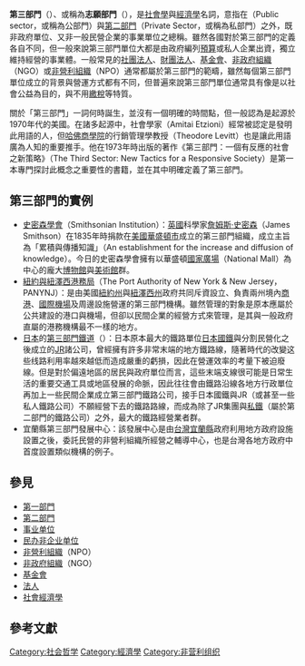 '''第三部門'''（{{lang-en|The third sector}}）、或稱為'''志願部門'''（{{lang|en|Voluntary sector}}），是[[社會學|社會學]]與[[經濟學|經濟學]]名詞，意指在{{link-en|公部門|public sector|第一部門}}（Public sector，或稱為公部門）與[[私部門|第二部門]]（Private Sector，或稱為私部門）之外，既非政府單位、又非一般民營企業的事業單位之總稱。雖然各國對於第三部門的定義各自不同，但一般來說第三部門單位大都是由政府編列[[預算|預算]]或私人企業出資，獨立維持經營的事業體。一般常見的[[社團法人|社團法人]]、[[財團法人|財團法人]]、[[基金會|基金會]]、[[非政府組織|非政府組織]]（NGO）或[[非營利組織|非營利組織]]（NPO）通常都屬於第三部門的範疇，雖然每個第三部門單位成立的背景與營運方式都有不同，但普遍來說第三部門單位通常具有像是以社會公益為目的，與不用[[纳税人|繳稅]]等特質。

關於「第三部門」一詞何時誕生，並沒有一個明確的時間點，但一般認為是起源於1970年代的美國{{R|Lewis}}。在諸多起源中，社會學家{{link-en|阿米泰·伊茲歐尼|Amitai Etzioni}}（Amitai Etzioni）經常被認定是發明此用語的人，但[[哈佛商學院|哈佛商學院]]的行銷管理學教授{{link-en|西奥多·萊維特|Theodore Levitt}}（Theodore Levitt）也是讓此用語廣為人知的重要推手{{R|Lewis}}。他在1973年時出版的著作《第三部門：一個有反應的社會之新策略》（The Third Sector: New Tactics for a Responsive Society）是第一本專門探討此概念之重要性的書籍，並在其中明確定義了第三部門{{R|Lewis}}{{R|Levitt}}。

==第三部門的實例==
* [[史密森學會|史密森學會]]（Smithsonian Institution）：[[英國|英國]]科學家[[詹姆斯·史密森|詹姆斯·史密森]]（James Smithson）在1835年時捐款在[[美國|美國]][[華盛頓市|華盛頓市]]成立的第三部門組織，成立主旨為「累積與傳播知識」（An establishment for the increase and diffusion of knowledge）。今日的史密森學會擁有以華盛頓[[國家廣場|國家廣場]]（National Mall）為中心的龐大[[博物館|博物館]]與[[美術館|美術館]]群。
* [[紐約與紐澤西港務局|紐約與紐澤西港務局]]（The Port Authority of New York & New Jersey，PANYNJ）：是由美國[[紐約州|紐約州]]與[[紐澤西州|紐澤西州]]政府共同斥資設立、負責兩州境內[[港口|商港]]、[[國際機場|國際機場]]及周邊設施營運的第三部門機構。雖然管理的對象是原本應屬於公共建設的港口與機場，但卻以民間企業的經營方式來管理，是其與一般政府直屬的港務機構最不一樣的地方。
* [[日本|日本]]的[[日本第三部門鐵道|第三部門鐵道]]（{{lang|ja|第三セクター鉄道}}）：日本原本最大的鐵路單位[[日本國鐵|日本國鐵]]與分割民營化之後成立的[[JR|JR]]諸公司，曾經擁有許多非常末端的地方鐵路線，隨著時代的改變这些线路利用率越來越低而造成嚴重的虧損，因此在營運效率的考量下被迫廢線。但是對於偏遠地區的居民與政府單位而言，這些末端支線很可能是日常生活的重要交通工具或地區發展的命脈，因此往往會由鐵路沿線各地方行政單位再加上一些民間企業成立第三部門鐵路公司，接手日本國鐵與JR（或甚至一些私人鐵路公司）不願經營下去的鐵路路線，而成為除了JR集團與[[私鐵|私鐵]]（屬於第二部門的鐵路公司）之外，最大的鐵路經營業者群。
* 宜蘭縣第三部門發展中心：該發展中心是由[[台灣|台灣]][[宜蘭縣|宜蘭縣]]政府利用地方政府設施設置之後，委託民營的非營利組織所經營之輔導中心，也是台灣各地方政府中首度設置類似機構的例子{{R|e-land}}。

==參見==
* [[第一部門|第一部門]]
* [[第二部門|第二部門]]
* [[事业单位|事业单位]]
* [[民办非企业单位|民办非企业单位]]
* [[非營利組織|非營利組織]]（NPO）
* [[非政府組織|非政府組織]]（NGO）
* [[基金會|基金會]]
* [[法人|法人]]
* [[社會經濟學|社會經濟學]]

==參考文獻==
{{reflist|refs=

<ref name="Lewis">{{cite book |author=Lewis, David |authorlink= |language=en |coauthors= |title=Non-Governmental Organizations, Management and Development |year=2014 |publisher=Routledge |location= |isbn=978-0415816502 |pages =第77頁 }}</ref>

<ref name="Levitt">{{Cite web|url=http://news.harvard.edu/gazette/2006/07.20/99-levitt.html|title=Professor Theodore Levitt, legendary marketing scholar and former Harvard Business Review editor, dead at 81|language=en|archiveurl=https://web.archive.org/web/20150502015036/http://news.harvard.edu/gazette/2006/07.20/99-levitt.html|archivedate=2015-05-02|publisher=[[哈佛大學|哈佛大學]]|date=2006-07-20|accessdate=2015-05-05|deadurl=yes}}</ref>

<ref name="e-land">{{cite web |url=http://www.e-land.gov.tw/ct.asp?xItem=54488&ctNode=891&mp=4 |language=zh-tw |title=宜蘭公益元年 第三部門發展中心啟用 |publisher=宜蘭縣政府 |date=2012-07-15 |accessdate=2012-08-07 |archive-date=2015-06-04 |archive-url=https://web.archive.org/web/20150604224652/http://www.e-land.gov.tw/ct.asp?xItem=54488&ctNode=891&mp=4 |dead-url=yes }}</ref>
|
<ref>{{zh-tw}}[http://s94319629.onlinehome.us/mrclean/?q=node/163 厲行法治引導第三部門的良性發展]{{dead link|date=2018年4月 |bot=InternetArchiveBot |fix-attempted=yes }}，2002年8月14日[[中華民國法務部|法務部]]第932次部長談話內容（陳定南紀念網站）</ref>
}}

{{Authority control}}
[[Category:社会哲学|Category:社会哲学]]
[[Category:經濟學|Category:經濟學]]
[[Category:非营利组织|Category:非营利组织]]
